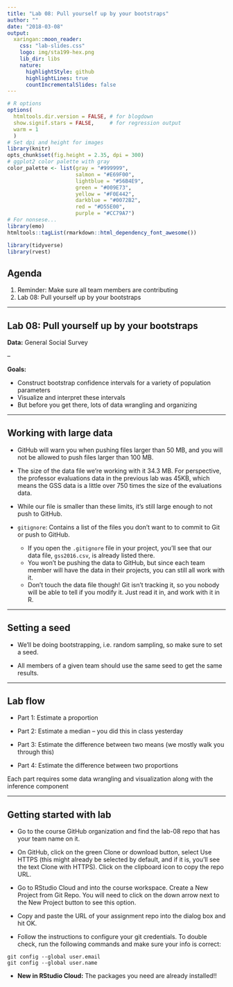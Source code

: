 ```yaml
---
title: "Lab 08: Pull yourself up by your bootstraps"
author: ""
date: "2018-03-08"
output: 
  xaringan::moon_reader:
    css: "lab-slides.css"
    logo: img/sta199-hex.png
    lib_dir: libs
    nature:
      highlightStyle: github
      highlightLines: true
      countIncrementalSlides: false
---
```


```r
# R options
options(
  htmltools.dir.version = FALSE, # for blogdown
  show.signif.stars = FALSE,     # for regression output
  warm = 1
  )
# Set dpi and height for images
library(knitr)
opts_chunk$set(fig.height = 2.35, dpi = 300) 
# ggplot2 color palette with gray
color_palette <- list(gray = "#999999", 
                      salmon = "#E69F00", 
                      lightblue = "#56B4E9", 
                      green = "#009E73", 
                      yellow = "#F0E442", 
                      darkblue = "#0072B2", 
                      red = "#D55E00", 
                      purple = "#CC79A7")
# For nonsese...
library(emo)
htmltools::tagList(rmarkdown::html_dependency_font_awesome())
```

```r
library(tidyverse)
library(rvest)
```

## Agenda

1. Reminder: Make sure all team members are contributing
2. Lab 08: Pull yourself up by your bootstraps

---

## Lab 08: Pull yourself up by your bootstraps

**Data:** General Social Survey

--

**Goals:** 

- Construct bootstrap confidence intervals for a variety of population parameters
- Visualize and interpret these intervals
- But before you get there, lots of data wrangling and organizing

---

## Working with large data

- GitHub will warn you when pushing files larger than 50 MB, and you will not be allowed to push files larger than 100 MB.

- The size of the data file we're working with it 34.3 MB. For perspective, the professor evaluations data in the previous lab was 45KB, which means the GSS data is a little over 750 times the size of the evaluations data. 

- While our file is smaller than these limits, it's still large enough to not push to GitHub.

- `gitignore`: Contains a list of the files you don't want to to commit to Git or push to GitHub.
    -  If you open the `.gitignore` file in your project, you'll see that our data file, `gss2016.csv`, is already listed there.
    - You won't be pushing the data to GitHub, but since each team member will have the data in their projects, you can still all work with it.
    - Don't touch the data file though! Git isn't tracking it, so you nobody will be able to tell if you modify it. Just read it in, and work with it in R.

---

## Setting a seed

- We'll be doing bootstrapping, i.e. random sampling, so make sure to set a seed.

- All members of a given team should use the same seed to get the same results.

---

## Lab flow

- Part 1: Estimate a proportion

- Part 2: Estimate a median -- you did this in class yesterday

- Part 3: Estimate the difference between two means (we mostly walk you through this)

- Part 4: Estimate the difference between two proportions

Each part requires some data wrangling and visualization along with the inference component

---

## Getting started with lab

- Go to the course GitHub organization and find the lab-08 repo that has your team name on it.

- On GitHub, click on the green Clone or download button, select Use HTTPS (this might already be selected by default, and if it is, you’ll see the text Clone with HTTPS). Click on the clipboard icon to copy the repo URL.

- Go to RStudio Cloud and into the course workspace. Create a New Project from Git Repo. You will need to click on the down arrow next to the New Project button to see this option.

- Copy and paste the URL of your assignment repo into the dialog box and hit OK.

- Follow the instructions to configure your git credentials. To double check, run the following 
commands and make sure your info is correct:

```
git config --global user.email
git config --global user.name
```

- **New in RStudio Cloud:** The packages you need are already installed!!

